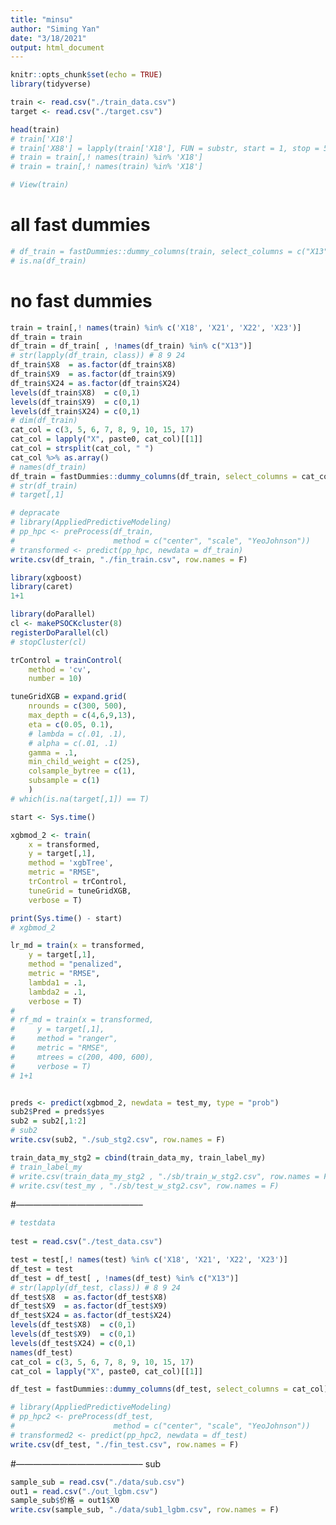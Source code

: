 ```yaml
---
title: "minsu"
author: "Siming Yan"
date: "3/18/2021"
output: html_document
---
```


```r
knitr::opts_chunk$set(echo = TRUE)
library(tidyverse)
```

```r
train <- read.csv("./train_data.csv")
target <- read.csv("./target.csv")
```

```r
head(train)
# train['X18']
# train['X88'] = lapply(train['X18'], FUN = substr, start = 1, stop = 5)
# train = train[,! names(train) %in% 'X18']
# train = train[,! names(train) %in% 'X18']

```

```r
# View(train)
```

# all fast dummies

```r
# df_train = fastDummies::dummy_columns(train, select_columns = c("X13", "X24", "X88", "X8", "X9"))
# is.na(df_train)
```

# no fast dummies

```r
train = train[,! names(train) %in% c('X18', 'X21', 'X22', 'X23')]
df_train = train
df_train = df_train[ , !names(df_train) %in% c("X13")]
# str(lapply(df_train, class)) # 8 9 24
df_train$X8  = as.factor(df_train$X8)
df_train$X9  = as.factor(df_train$X9)
df_train$X24 = as.factor(df_train$X24)
levels(df_train$X8)  = c(0,1)
levels(df_train$X9)  = c(0,1)
levels(df_train$X24) = c(0,1)
# dim(df_train)
cat_col = c(3, 5, 6, 7, 8, 9, 10, 15, 17)
cat_col = lapply("X", paste0, cat_col)[[1]]
cat_col = strsplit(cat_col, " ")
cat_col %>% as.array()
# names(df_train)
df_train = fastDummies::dummy_columns(df_train, select_columns = cat_col)
# str(df_train)
# target[,1]

```

```r
# depracate
# library(AppliedPredictiveModeling)
# pp_hpc <- preProcess(df_train, 
#                      method = c("center", "scale", "YeoJohnson"))
# transformed <- predict(pp_hpc, newdata = df_train)
write.csv(df_train, "./fin_train.csv", row.names = F)
```

```r
library(xgboost)
library(caret)
1+1
```


```r
library(doParallel)
cl <- makePSOCKcluster(8)
registerDoParallel(cl)
# stopCluster(cl)
```

 
```r
trControl = trainControl(
    method = 'cv',
    number = 10)
```

```r
tuneGridXGB = expand.grid(
    nrounds = c(300, 500),
    max_depth = c(4,6,9,13),
    eta = c(0.05, 0.1),
    # lambda = c(.01, .1),
    # alpha = c(.01, .1)
    gamma = .1,
    min_child_weight = c(25),
    colsample_bytree = c(1),
    subsample = c(1)
    )
# which(is.na(target[,1]) == T)
```


```r
start <- Sys.time()

xgbmod_2 <- train(
    x = transformed,
    y = target[,1],
    method = 'xgbTree',
    metric = "RMSE",
    trControl = trControl,
    tuneGrid = tuneGridXGB,
    verbose = T)

print(Sys.time() - start)
# xgbmod_2
```

```r
lr_md = train(x = transformed,
    y = target[,1],
    method = "penalized",
    metric = "RMSE",
    lambda1 = .1,
    lambda2 = .1,
    verbose = T) 
# 
# rf_md = train(x = transformed,
#     y = target[,1],
#     method = "ranger",
#     metric = "RMSE",
#     mtrees = c(200, 400, 600),
#     verbose = T) 
# 1+1
```

```r
 
```

```r
preds <- predict(xgbmod_2, newdata = test_my, type = "prob")
sub2$Pred = preds$yes
sub2 = sub2[,1:2]
# sub2
write.csv(sub2, "./sub_stg2.csv", row.names = F)
```


```r
train_data_my_stg2 = cbind(train_data_my, train_label_my)
# train_label_my
# write.csv(train_data_my_stg2 , "./sb/train_w_stg2.csv", row.names = F)
# write.csv(test_my , "./sb/test_w_stg2.csv", row.names = F)
```

#--------------------------------------------
```r
# testdata
 
test = read.csv("./test_data.csv")
```

```r
test = test[,! names(test) %in% c('X18', 'X21', 'X22', 'X23')]
df_test = test
df_test = df_test[ , !names(df_test) %in% c("X13")]
# str(lapply(df_test, class)) # 8 9 24
df_test$X8  = as.factor(df_test$X8)
df_test$X9  = as.factor(df_test$X9)
df_test$X24 = as.factor(df_test$X24)
levels(df_test$X8)  = c(0,1)
levels(df_test$X9)  = c(0,1)
levels(df_test$X24) = c(0,1)
names(df_test)
cat_col = c(3, 5, 6, 7, 8, 9, 10, 15, 17)
cat_col = lapply("X", paste0, cat_col)[[1]]

df_test = fastDummies::dummy_columns(df_test, select_columns = cat_col)

# library(AppliedPredictiveModeling)
# pp_hpc2 <- preProcess(df_test, 
#                      method = c("center", "scale", "YeoJohnson"))
# transformed2 <- predict(pp_hpc2, newdata = df_test)
write.csv(df_test, "./fin_test.csv", row.names = F)

```

#--------------------------------------------
sub

```r
sample_sub = read.csv("./data/sub.csv")
out1 = read.csv("./out_lgbm.csv")
sample_sub$价格 = out1$X0
write.csv(sample_sub, "./data/sub1_lgbm.csv", row.names = F)
```

